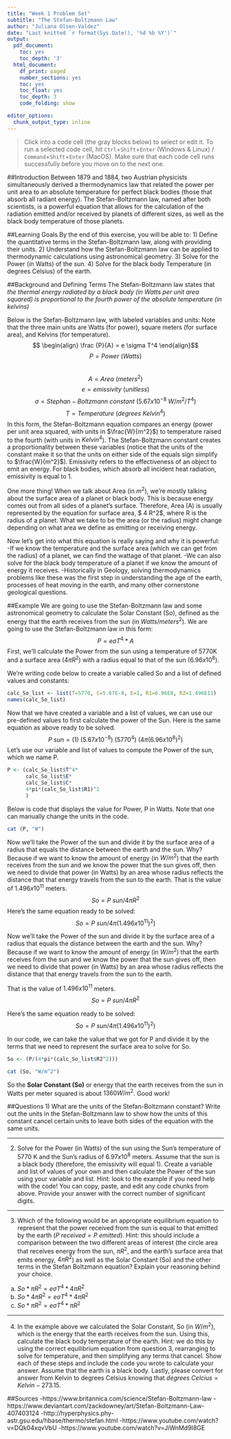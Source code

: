 ```yaml
---
title: "Week 1 Problem Set"
subtitle: "The Stefan-Boltzmann Law"
author: "Juliana Olsen-Valdez"
date: "Last knitted `r format(Sys.Date(), '%d %b %Y')`"
output:
  pdf_document:
    toc: yes
    toc_depth: '3'
  html_document:
    df_print: paged
    number_sections: yes
    toc: yes
    toc_float: yes
    toc_depth: 3
    code_folding: show

editor_options:
  chunk_output_type: inline
---
```

> Click into a code cell (the gray blocks below) to select or edit it. To run a selected code cell, hit `Ctrl`+`Shift`+`Enter` (Windows & Linux) / `Command`+`Shift`+`Enter` (MacOS). Make sure that each code cell runs successfully before you move on to the next one.

##Introduction
Between 1879 and 1884, two Austrian physicists simultaneously derived a thermodynamics law that related the power per unit area to an absolute temperature for perfect black bodies (those that absorb all radiant energy). The Stefan-Boltzmann law, named after both scientists, is a powerful equation that allows for the calculation of the radiation emitted and/or received by planets of different sizes, as well as the black body temperature of those planets. 

##Learning Goals
By the end of this exercise, you will be able to:
1) Define the quantitative terms in the Stefan-Boltzmann law, along with providing their units. 
2) Understand how the Stefan-Boltzmann law can be applied to thermodynamic calculations using astronomical geometry. 
3) Solve for the Power (in Watts) of the sun. 
4) Solve for the black body Temperature (in degrees Celsius) of the earth. 

##Background and Defining Terms
The Stefan-Boltzmann law states that *the thermal energy radiated by a black body (in Watts per unit area squared) is proportional to the fourth power of the absolute temperature (in kelvins)*

Below is the Stefan-Boltzmann law, with labeled variables and units:
Note that the three main units are Watts (for power), square meters (for surface area), and Kelvins (for temperature).
$$ \begin{align} \frac {P}{A} = e \sigma T^4 \end{align}$$
$$P = Power\ (Watts)$$  
$$ A=Area\ (meters^2)$$ 
$$e=emissivity\ (unitless)$$
$$ \sigma = Stephan-Boltzmann  \  constant\  (5.67x 10^{-8}\ W/m^2/T^4)$$
$$ T= Temperature\ (degrees\  Kelvin^4)$$
In this form, the Stefan-Boltzmann equation compares an energy (power per unit area squared, with units in $\frac{W}{m^2}$) to temperature raised to the fourth (with units in $Kelvin^4$). The Stefan-Boltzmann constant creates a proportionality between these variables (notice that the units of the constant make it so that the units on either side of the equals sign simplify to $\frac{W}{m^2}$). Emissivity refers to the effectiveness of an object to emit an energy. For black bodies, which absorb all incident heat radiation, emissivity is equal to 1.

One more thing! When we talk about Area (in $m^2$), we're mostly talking about the surface area of a planet or black body. This is because energy comes out from all sides of a planet's surface. Therefore, Area (A) is usually represented by the equation for surface area, $ 4 \pi R^2$, where R is the radius of a planet. What we take to be the area (or the radius) might change depending on what area we define as emitting or receiving energy.

Now let's get into what this equation is really saying and why it is powerful: 
-If we know the temperature and the surface area (which we can get from the radius) of a planet, we can find the wattage of that planet. 
-We can also solve for the black body temperature of a planet if we know the amount of energy it receives. 
-Historically in Geology, solving thermodynamics problems like these was the first step in understanding the age of the earth, processes of heat moving in the earth, and many other cornerstone geological questions.

##Example
We are going to use the Stefan-Boltzmann law and some astronomical geometry to calculate the Solar Constant (So), defined as the energy that the earth receives from the sun (in $Watts/meters^2$). We are going to use the Stefan-Boltzmann law in this form:
$$P = e \sigma T^4*A$$
First, we'll calculate the Power from the sun using a temperature of 5770K and a surface area ($4\pi R^2$) with a radius equal to that of the sun ($6.96x10^8$).

We're writing code below to create a variable called So and a list of defined values and constants: 
```r
calc_So_list <- list(T=5770, C=5.67E-8, E=1, R1=6.96E8, R2=1.496E11)
names(calc_So_list)
```

Now that we have created a variable and a list of values, we can use our pre-defined values to first calculate the power of the Sun. Here is the same equation as above ready to be solved. 
$$P~sun = (1)\ (5.67x10^{-8})\ (5770^4)\ (4\pi (6.96x10^8)^2)$$
Let's use our variable and list of values to compute the Power of the sun, which we name P. 
```r
P <- (calc_So_list$T^4*
      calc_So_list$E*
      calc_So_list$C*
      4*pi*(calc_So_list$R1)^2
      )
``` 

Below is code that displays the value for Power, P in Watts. Note that one can manually change the units in the code. 
```r
cat (P, "W")
```


Now we'll take the Power of the sun and divide it by the surface area of a radius that equals the distance between the earth and the sun. Why? Because if we want to know the amount of energy (in $W/m^2$) that the earth receives from the sun and we know the power that the sun gives off, then we need to divide that power (in Watts) by an area whose radius reflects the distance that that energy travels from the sun to the earth. That is the value of $1.496x10^{11}$ meters. 
$$So = P~sun / 4\pi R^2 $$ 
Here's the same equation ready to be solved:
$$So = P~sun / 4\pi (1.496x10^{11})^2) $$ 

Now we'll take the Power of the sun and divide it by the surface area of a radius that equals the distance between the earth and the sun. Why? Because if we want to know the amount of energy (in $W/m^2$) that the earth receives from the sun and we know the power that the sun gives off, then we need to divide that power (in Watts) by an area whose radius reflects the distance that that energy travels from the sun to the earth. 

That is the value of $1.496x10^{11}$ meters. 
$$So = P~sun / 4\pi R^2 $$ 

Here's the same equation ready to be solved:
$$So = P~sun / 4\pi (1.496x10^{11})^2) $$ 

In our code, we can take the value that we got for P and divide it by the terms that we need to represent the surface area to solve for So. 
```r
So <- (P/(4*pi*(calc_So_list$R2^2)))
```

```r
cat (So, "W/m^2")
```
So the **Solar Constant (So)** or energy that the earth receives from the sun in Watts per meter squared is about $1360 W/m^2$. Good work! 

##Questions
1) What are the units of the Stefan-Boltzmann constant? Write out the units in the Stefan-Boltzmann law to show how the units of this constant cancel certain units to leave both sides of the equation with the same units. 

_______________________________________________________

2) Solve for the Power (in Watts) of the sun using the Sun's temperature of 5770 K and the Sun's radius of $6.97x10^8$ meters. Assume that the sun is a black body (therefore, the emissivity will equal 1). Create a variable and list of values of your own and then calculate the Power of the sun using your variable and list. Hint: look to the example if you need help with the code! You can copy, paste, and edit any code chunks from above. Provide your answer with the correct number of significant digits. 

________________________________________________________

3) Which of the following would be an appropriate equilibrium equation to represent that the power received from the sun is equal to that emitted by the earth ($P~received = P~emitted$). Hint: this should include a comparison between the two different areas of interest (the circle area that receives energy from the sun, $\pi R^2$, and the earth's surface area that emits energy, $4\pi R^2$) as well as the Solar Constant (So) and the other terms in the Stefan Boltzmann equation? Explain your reasoning behind your choice. 

 a) $So*\pi R^2 = e\sigma T^4*4\pi R^2$
 b) $So* 4\pi R^2 = e\sigma T^4*4\pi R^2$
 c) $So*\pi R^2 = e\sigma T^4*\pi R^2$
 
_________________________________________________________

4) In the example above we calculated the Solar Constant, So (in $W/m^2$), which is the energy that the earth receives from the sun. Using this, calculate the black body temperature of the earth. Hint: we do this by using the correct equilibrium equation from question 3, rearranging to solve for temperature, and then simplifying any terms that cancel. Show each of these steps and include the code you wrote to calculate your answer. Assume that the earth is a black body. Lastly, please convert for answer from Kelvin to degrees Celsius knowing that $degrees\ Celcius = Kelvin - 273.15$.

##Sources
-https://www.britannica.com/science/Stefan-Boltzmann-law
-https://www.deviantart.com/zackdowney/art/Stefan-Boltzmann-Law-407403124
-http://hyperphysics.phy-astr.gsu.edu/hbase/thermo/stefan.html
-https://www.youtube.com/watch?v=DQk04xqvVbU
-https://www.youtube.com/watch?v=JiWnMd9I8GE